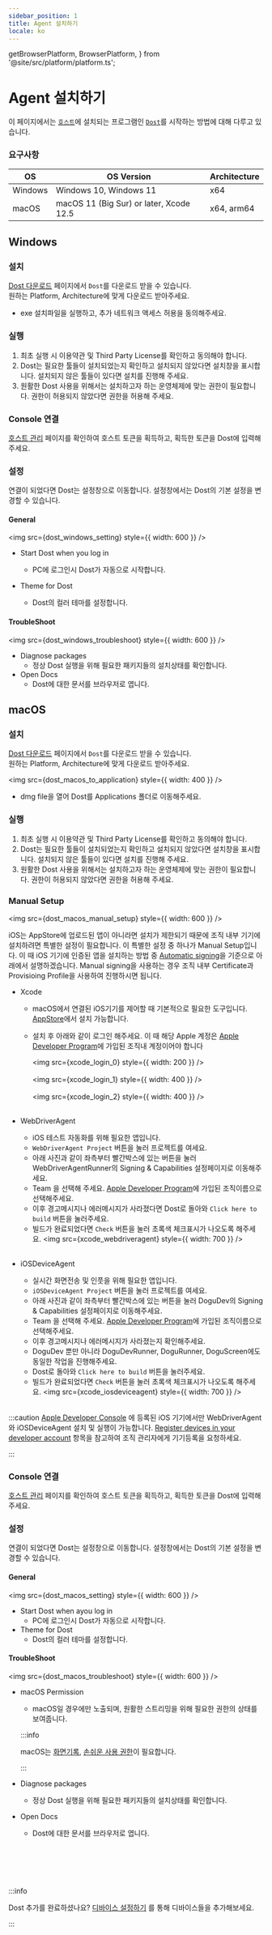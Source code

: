 ```yaml
---
sidebar_position: 1
title: Agent 설치하기
locale: ko
---
```


  getBrowserPlatform,
  BrowserPlatform,
} from '@site/src/platform/platform.ts';


# Agent 설치하기

이 페이지에서는 [`호스트`](/device-farm#host-and-dost)에 설치되는 프로그램인 [`Dost`](/device-farm#host-and-dost)를 시작하는 방법에 대해 다루고 있습니다.

### 요구사항

| OS      | OS Version                              | Architecture |
| ------- | --------------------------------------- | ------------ |
| Windows | Windows 10, Windows 11                  | x64          |
| macOS   | macOS 11 (Big Sur) or later, Xcode 12.5 | x64, arm64   |

## Windows

### 설치

[Dost 다운로드](https://dogutech.io/downloads/dost) 페이지에서 `Dost`를 다운로드 받을 수 있습니다.  
원하는 Platform, Architecture에 맞게 다운로드 받아주세요.

- exe 설치파일을 실행하고, 추가 네트워크 액세스 허용을 동의해주세요.

### 실행

1. 최초 실행 시 이용약관 및 Third Party License를 확인하고 동의해야 합니다.
2. Dost는 필요한 툴들이 설치되었는지 확인하고 설치되지 않았다면 설치창을 표시합니다. 설치되지 않은 툴들이 있다면 설치를 진행해 주세요.
3. 원활한 Dost 사용을 위해서는 설치하고자 하는 운영체제에 맞는 권한이 필요합니다. 권한이 허용되지 않았다면 권한을 허용해 주세요.

### Console 연결

[호스트 관리](/management/organization/host) 페이지를 확인하여 호스트 토큰을 획득하고, 획득한 토큰을 Dost에 입력해주세요.

### 설정

연결이 되었다면 Dost는 설정창으로 이동합니다. 설정창에서는 Dost의 기본 설정을 변경할 수 있습니다.

#### General

<img src={dost_windows_setting} style={{ width: 600 }} />

- Start Dost when you log in
  - PC에 로그인시 Dost가 자동으로 시작합니다.
- Theme for Dost

  - Dost의 컬러 테마를 설정합니다.

#### TroubleShoot

<img src={dost_windows_troubleshoot} style={{ width: 600 }} />

- Diagnose packages
  - 정상 Dost 실행을 위해 필요한 패키지들의 설치상태를 확인합니다.
- Open Docs
  - Dost에 대한 문서를 브라우저로 엽니다.

## macOS

### 설치

[Dost 다운로드](https://dogutech.io/downloads/dost) 페이지에서 `Dost`를 다운로드 받을 수 있습니다.  
원하는 Platform, Architecture에 맞게 다운로드 받아주세요.

<img src={dost_macos_to_application} style={{ width: 400 }} />

- dmg file을 열어 Dost를 Applications 폴더로 이동해주세요.

### 실행

1. 최초 실행 시 이용약관 및 Third Party License를 확인하고 동의해야 합니다.
2. Dost는 필요한 툴들이 설치되었는지 확인하고 설치되지 않았다면 설치창을 표시합니다. 설치되지 않은 툴들이 있다면 설치를 진행해 주세요.
3. 원활한 Dost 사용을 위해서는 설치하고자 하는 운영체제에 맞는 권한이 필요합니다. 권한이 허용되지 않았다면 권한을 허용해 주세요.

### Manual Setup

<img src={dost_macos_manual_setup} style={{ width: 600 }} />

iOS는 AppStore에 업로드된 앱이 아니라면 설치가 제한되기 때문에 조직 내부 기기에 설치하려면 특별한 설정이 필요합니다. 이 특별한 설정 중 하나가 Manual Setup입니다. 이 때 iOS 기기에 인증된 앱을 설치하는 방법 중 [Automatic signing](https://developer.apple.com/documentation/xcode/distributing-your-app-to-registered-devices#Register-devices-automatically-in-Xcode)을 기준으로 아래에서 설명하겠습니다. Manual signing을 사용하는 경우 조직 내부 Certificate과 Provisioing Profile을 사용하여 진행하시면 됩니다.

- Xcode

  - macOS에서 연결된 iOS기기를 제어할 때 기본적으로 필요한 도구입니다. [AppStore](https://apps.apple.com/us/app/xcode/id497799835?mt=12)에서 설치 가능합니다.
  - 설치 후 아래와 같이 로그인 해주세요. 이 때 해당 Apple 계정은 [Apple Developer Program](https://developer.apple.com/programs/)에 가입된 조직내 계정이어야 합니다

    <img src={xcode_login_0} style={{ width: 200 }} /> <br></br>
    <img src={xcode_login_1} style={{ width: 400 }} /> <br></br>
    <img src={xcode_login_2} style={{ width: 400 }} /> <br></br>

- WebDriverAgent
  - iOS 테스트 자동화를 위해 필요한 앱입니다.
  - `WebDriverAgent Project` 버튼을 눌러 프로젝트를 여세요.
  - 아래 사진과 같이 좌측부터 빨간박스에 있는 버튼을 눌러 WebDriverAgentRunner의 Signing & Capabilities 설정페이지로 이동해주세요.
  - Team 을 선택해 주세요. [Apple Developer Program](https://developer.apple.com/programs/)에 가입된 조직이름으로 선택해주세요.
  - 이후 경고메시지나 에러메시지가 사라졌다면 Dost로 돌아와 `Click here to build` 버튼을 눌러주세요.
  - 빌드가 완료되었다면 `Check` 버튼을 눌러 초록색 체크표시가 나오도록 해주세요.
    <img src={xcode_webdriveragent} style={{ width: 700 }} /> <br></br>
- iOSDeviceAgent
  - 실시간 화면전송 및 인풋을 위해 필요한 앱입니다.
  - `iOSDeviceAgent Project` 버튼을 눌러 프로젝트를 여세요.
  - 아래 사진과 같이 좌측부터 빨간박스에 있는 버튼을 눌러 DoguDev의 Signing & Capabilities 설정페이지로 이동해주세요.
  - Team 을 선택해 주세요. [Apple Developer Program](https://developer.apple.com/programs/)에 가입된 조직이름으로 선택해주세요.
  - 이후 경고메시지나 에러메시지가 사라졌는지 확인해주세요.
  - DoguDev 뿐만 아니라 DoguDevRunner, DoguRunner, DoguScreen에도 동일한 작업을 진행해주세요.
  - Dost로 돌아와 `Click here to build` 버튼을 눌러주세요.
  - 빌드가 완료되었다면 `Check` 버튼을 눌러 초록색 체크표시가 나오도록 해주세요.
    <img src={xcode_iosdeviceagent} style={{ width: 700 }} /> <br></br>

:::caution
[Apple Developer Console](https://developer.apple.com/account/resources/devices/list) 에 등록된 iOS 기기에서만 WebDriverAgent와 iOSDeviceAgent 설치 및 실행이 가능합니다. [Register devices in your developer account](https://developer.apple.com/documentation/xcode/distributing-your-app-to-registered-devices#Register-devices-in-your-developer-account) 항목을 참고하여 조직 관리자에게 기기등록을 요청하세요.

:::

### Console 연결

[호스트 관리](/management/organization/host) 페이지를 확인하여 호스트 토큰을 획득하고, 획득한 토큰을 Dost에 입력해주세요.

### 설정

연결이 되었다면 Dost는 설정창으로 이동합니다. 설정창에서는 Dost의 기본 설정을 변경할 수 있습니다.

#### General

<img src={dost_macos_setting} style={{ width: 600 }} />

- Start Dost when ayou log in
  - PC에 로그인시 Dost가 자동으로 시작합니다.
- Theme for Dost
  - Dost의 컬러 테마를 설정합니다.

#### TroubleShoot

<img src={dost_macos_troubleshoot} style={{ width: 600 }} />

- macOS Permission

  - macOS일 경우에만 노출되며, 원활한 스트리밍을 위해 필요한 권한의 상태를 보여줍니다.

  :::info

  macOS는 [화면기록](https://support.apple.com/guide/mac-help/mchld6aa7d23/mac), [손쉬운 사용 권한](https://support.apple.com/guide/mac-help/mh43185/mac)이 필요합니다.

  :::

- Diagnose packages
  - 정상 Dost 실행을 위해 필요한 패키지들의 설치상태를 확인합니다.
- Open Docs
  - Dost에 대한 문서를 브라우저로 엽니다.

<br></br>
<br></br>

:::info

Dost 추가를 완료하셨나요? [디바이스 설정하기](../device/settings) 를 통해 디바이스들을 추가해보세요.

:::
